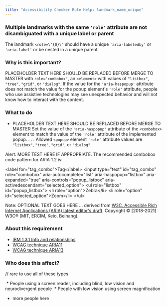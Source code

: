 ```yaml
---
title: "Accessibility Checker Rule Help: landmark_name_unique"
---
```


<div className="toolHelp">
<Row>
<Column colLg={16} colMd={8} colSm={4} className="toolHead">

### Multiple landmarks with the same `'role'` attribute are not disambiguated with a unique label or parent

<div id="locLevel"></div>

The landmark `<role=\"{0}\"` should have a unique `'aria-labeledby'` or `'aria-label'` or be nested in a unique parent

</Column>
</Row>
<Row>
<Column colLg={11} colMd={5} colSm={4} className="toolMain">

### Why is this important?

PLACEHOLDER TEXT HERE SHOULD BE REPLACED BEFORE MERGE TO MASTER with `role="combobox"`, an `<element>` with values of `"listbox"`, `"tree"`, `"grid"`, or `"dialog"`.
If the value for the `'aria-haspopup'` attribute does not match the value for the popup element's `'role'` 
attribute, people who use assistive technologies may see unexpected behavior and will not know how 
to interact with the content.

<div id="locSnippet"></div>

### What to do

 * PLACEHOLDER TEXT HERE SHOULD BE REPLACED BEFORE MERGE TO MASTER Set the value of the `'aria-haspopup'` attribute of the `<combobox>` element to match the value of the `'role'` attribute of the implemented popup. . . .  Allowed `<popup>` element `'role'` attribute values are `"listbox"`, `"tree"`, `"grid"`, or `"dialog"`.

Alert: MORE TEST HERE IF APPROPRIATE. The recommended combobox code pattern for ARIA 1.2 is:

<CodeSnippet type="multi" light={true}> &lt;label for="tag_combo"&gt;Tag&lt;/label&gt;
  &lt;input type="text" id="tag_combo"
      role="combobox" aria-autocomplete="list"
      aria-haspopup="listbox" aria-expanded="true"
      aria-controls="popup_listbox" aria-activedescendant="selected_option"&gt;
   &lt;ul role="listbox" id="popup_listbox"&gt;
      &lt;li role="option"&gt;Zebra&lt;/li&gt;
      &lt;li role="option" id="selected_option"&gt;Zoom&lt;/li&gt;
   &lt;/ul&gt;</CodeSnippet>

Note: OPTIONAL TEXT GOES HERE ... derived from [W3C, Accessible Rich Internet Applications (ARIA) latest editor's draft](https://w3c.github.io/aria-practices/#combobox). Copyright © [2018-2021] W3C® (MIT, ERCIM, Keio, Beihang).

</Column>
<Column colLg={5} colMd={3} colSm={4} className="toolLeft">

### About this requirement

 * [IBM 1.3.1 Info and relationships](https://www.ibm.com/able/requirements/requirements/#1_3_1)
 * [WCAG technique ARIA11](https://www.w3.org/WAI/WCAG21/Techniques/aria/ARIA11)
 * [WCAG technique ARIA13](https://www.w3.org/WAI/WCAG21/Techniques/aria/ARIA13)

### Who does this affect?
// rare to use all of these types
  
 * People using a screen reader, including blind, low vision and neurodivergent people
 * People with low vision using screen magnification
 * more people here 
 
</Column>
</Row>
</div>

